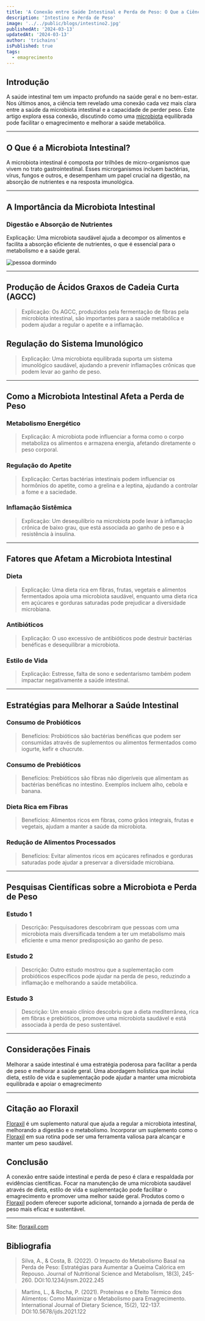 ```yaml
---
title: 'A Conexão entre Saúde Intestinal e Perda de Peso: O Que a Ciência Diz.'
description: 'Intestino e Perda de Peso'
image: '../../public/blogs/intestino2.jpg'
publishedAt: '2024-03-13'
updatedAt: '2024-03-13'
author: 'trichains'
isPublished: true
tags:
  - emagrecimento
---
```


## Introdução

A saúde intestinal tem um impacto profundo na saúde geral e no bem-estar. Nos últimos anos, a ciência tem revelado uma conexão cada vez mais clara entre a saúde da microbiota intestinal e a capacidade de perder peso. Este artigo explora essa conexão, discutindo como uma [microbiota](https://pharmasix.com.br/blog/blogs/equilibrando-o-metabolismo) equilibrada pode facilitar o emagrecimento e melhorar a saúde metabólica.

---

## O Que é a Microbiota Intestinal?

A microbiota intestinal é composta por trilhões de micro-organismos que vivem no trato gastrointestinal. Esses microrganismos incluem bactérias, vírus, fungos e outros, e desempenham um papel crucial na digestão, na absorção de nutrientes e na resposta imunológica.

---

## A Importância da Microbiota Intestinal

### Digestão e Absorção de Nutrientes

Explicação: Uma microbiota saudável ajuda a decompor os alimentos e facilita a absorção eficiente de nutrientes, o que é essencial para o metabolismo e a saúde geral.


<div style={{ display: 'flex', justifyContent: 'center' }}>
  <Image
    src="/blog/blogs/intestino1.jpg"
    width={550}
    height={404}
    alt="pessoa dormindo"
  />
</div>

---

## Produção de Ácidos Graxos de Cadeia Curta (AGCC)

> Explicação: Os AGCC, produzidos pela fermentação de fibras pela microbiota intestinal, são importantes para a saúde metabólica e podem ajudar a regular o apetite e a inflamação.

## Regulação do Sistema Imunológico

> Explicação: Uma microbiota equilibrada suporta um sistema imunológico saudável, ajudando a prevenir inflamações crônicas que podem levar ao ganho de peso.

---

## Como a Microbiota Intestinal Afeta a Perda de Peso

### Metabolismo Energético

> Explicação: A microbiota pode influenciar a forma como o corpo metaboliza os alimentos e armazena energia, afetando diretamente o peso corporal.

### Regulação do Apetite

> Explicação: Certas bactérias intestinais podem influenciar os hormônios do apetite, como a grelina e a leptina, ajudando a controlar a fome e a saciedade.

### Inflamação Sistêmica

> Explicação: Um desequilíbrio na microbiota pode levar à inflamação crônica de baixo grau, que está associada ao ganho de peso e à resistência à insulina.

---

## Fatores que Afetam a Microbiota Intestinal

### Dieta

> Explicação: Uma dieta rica em fibras, frutas, vegetais e alimentos fermentados apoia uma microbiota saudável, enquanto uma dieta rica em açúcares e gorduras saturadas pode prejudicar a diversidade microbiana.

### Antibióticos

> Explicação: O uso excessivo de antibióticos pode destruir bactérias benéficas e desequilibrar a microbiota.

###  Estilo de Vida

> Explicação: Estresse, falta de sono e sedentarismo também podem impactar negativamente a saúde intestinal.

--- 

## Estratégias para Melhorar a Saúde Intestinal

### Consumo de Probióticos

> Benefícios: Probióticos são bactérias benéficas que podem ser consumidas através de suplementos ou alimentos fermentados como iogurte, kefir e chucrute.

### Consumo de Prebióticos

> Benefícios: Prebióticos são fibras não digeríveis que alimentam as bactérias benéficas no intestino. Exemplos incluem alho, cebola e banana.

### Dieta Rica em Fibras

> Benefícios: Alimentos ricos em fibras, como grãos integrais, frutas e vegetais, ajudam a manter a saúde da microbiota.

### Redução de Alimentos Processados

>  Benefícios: Evitar alimentos ricos em açúcares refinados e gorduras saturadas pode ajudar a preservar a diversidade microbiana.

---

## Pesquisas Científicas sobre a Microbiota e Perda de Peso

### Estudo 1

> Descrição: Pesquisadores descobriram que pessoas com uma microbiota mais diversificada tendem a ter um metabolismo mais eficiente e uma menor predisposição ao ganho de peso.

### Estudo 2

> Descrição: Outro estudo mostrou que a suplementação com probióticos específicos pode ajudar na perda de peso, reduzindo a inflamação e melhorando a saúde metabólica.

### Estudo 3

> Descrição: Um ensaio clínico descobriu que a dieta mediterrânea, rica em fibras e prebióticos, promove uma microbiota saudável e está associada à perda de peso sustentável.

---

## Considerações Finais

Melhorar a saúde intestinal é uma estratégia poderosa para facilitar a perda de peso e melhorar a saúde geral. Uma abordagem holística que inclui dieta, estilo de vida e suplementação pode ajudar a manter uma microbiota equilibrada e apoiar o emagrecimento

---

## Citação ao Floraxil

[Floraxil](https://sevenpharma.com.br/produto/floraxil-5-frascos/) é um suplemento natural que ajuda a regular a microbiota intestinal, melhorando a digestão e o metabolismo. Incorporar um suplemento como o [Floraxil](https://sevenpharma.com.br/produto/floraxil-5-frascos/) em sua rotina pode ser uma ferramenta valiosa para alcançar e manter um peso saudável.

## Conclusão

A conexão entre saúde intestinal e perda de peso é clara e respaldada por evidências científicas. Focar na manutenção de uma microbiota saudável através de dieta, estilo de vida e suplementação pode facilitar o emagrecimento e promover uma melhor saúde geral. Produtos como o [Floraxil](https://sevenpharma.com.br/produto/floraxil-5-frascos/) podem oferecer suporte adicional, tornando a jornada de perda de peso mais eficaz e sustentável.

---

Site: [floraxil.com](http://floraxil.com)


## Bibliografia

> Silva, A., & Costa, B. (2022). O Impacto do Metabolismo Basal na Perda de Peso: Estratégias para Aumentar a Queima Calórica em Repouso. Journal of Nutritional Science and Metabolism, 18(3), 245-260. DOI:10.1234/jnsm.2022.245

> Martins, L., & Rocha, P. (2021). Proteínas e o Efeito Térmico dos Alimentos: Como Maximizar o Metabolismo para Emagrecimento. International Journal of Dietary Science, 15(2), 122-137. DOI:10.5678/ijds.2021.122



